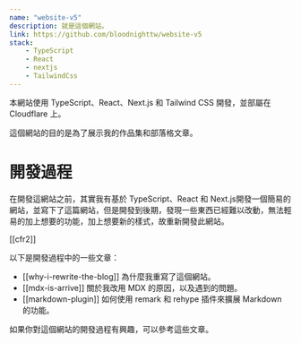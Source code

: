 ```yaml
---
name: "website-v5"
description: 就是這個網站。
link: https://github.com/bloodnighttw/website-v5
stack:
    - TypeScript
    - React
    - nextjs
    - TailwindCss
---
```


本網站使用 TypeScript、React、Next.js 和 Tailwind CSS 開發，並部屬在 Cloudflare 上。

這個網站的目的是為了展示我的作品集和部落格文章。

# 開發過程

在開發這網站之前，其實我有基於 TypeScript、React 和 Next.js開發一個簡易的網站，並寫下了這篇網站，但是開發到後期，發現一些東西已經難以改動，無法輕易的加上想要的功能，加上想要新的樣式，故重新開發此網站。

[[cfr2]]

以下是開發過程中的一些文章：

- [[why-i-rewrite-the-blog]] 為什麼我重寫了這個網站。
- [[mdx-is-arrive]] 關於我改用 MDX 的原因，以及遇到的問題。
- [[markdown-plugin]] 如何使用 remark 和 rehype 插件來擴展 Markdown 的功能。

如果你對這個網站的開發過程有興趣，可以參考這些文章。
